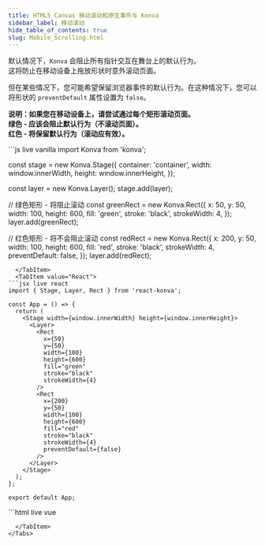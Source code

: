 ```yaml
---
title: HTML5 Canvas 移动滚动和原生事件与 Konva
sidebar_label: 移动滚动
hide_table_of_contents: true
slug: Mobile_Scrolling.html
---
```


默认情况下，`Konva` 会阻止所有指针交互在舞台上的默认行为。  
这将防止在移动设备上拖放形状时意外滚动页面。

但在某些情况下，您可能希望保留浏览器事件的默认行为。在这种情况下，您可以将形状的 `preventDefault` 属性设置为 `false`。

**说明：如果您在移动设备上，请尝试通过每个矩形滚动页面。  
绿色 - 应该会阻止默认行为（不滚动页面）。  
红色 - 将保留默认行为（滚动应有效）。**


<Tabs>  
  <TabItem value="Vanilla" default>  
```js live vanilla  
import Konva from 'konva';

const stage = new Konva.Stage({
  container: 'container',
  width: window.innerWidth,
  height: window.innerHeight,
});

const layer = new Konva.Layer();
stage.add(layer);

// 绿色矩形 - 将阻止滚动
const greenRect = new Konva.Rect({
  x: 50,
  y: 50,
  width: 100,
  height: 600,
  fill: 'green',
  stroke: 'black',
  strokeWidth: 4,
});
layer.add(greenRect);

// 红色矩形 - 将不会阻止滚动
const redRect = new Konva.Rect({
  x: 200,
  y: 50,
  width: 100,
  height: 600,
  fill: 'red',
  stroke: 'black',
  strokeWidth: 4,
  preventDefault: false,
});
layer.add(redRect);
```  
  </TabItem>  
  <TabItem value="React">  
```jsx live react  
import { Stage, Layer, Rect } from 'react-konva';

const App = () => {
  return (
    <Stage width={window.innerWidth} height={window.innerHeight}>
      <Layer>
        <Rect
          x={50}
          y={50}
          width={100}
          height={600}
          fill="green"
          stroke="black"
          strokeWidth={4}
        />
        <Rect
          x={200}
          y={50}
          width={100}
          height={600}
          fill="red"
          stroke="black"
          strokeWidth={4}
          preventDefault={false}
        />
      </Layer>
    </Stage>
  );
};

export default App;
```  
  </TabItem>  
  <TabItem value="Vue">  
```html live vue  
<template>
  <v-stage :config="stageSize">
    <v-layer>
      <v-rect :config="greenRectConfig" />
      <v-rect :config="redRectConfig" />
    </v-layer>
  </v-stage>
</template>

<script setup>
const stageSize = {
  width: window.innerWidth,
  height: window.innerHeight
};

const greenRectConfig = {
  x: 50,
  y: 50,
  width: 100,
  height: 600,
  fill: 'green',
  stroke: 'black',
  strokeWidth: 4
};

const redRectConfig = {
  x: 200,
  y: 50,
  width: 100,
  height: 600,
  fill: 'red',
  stroke: 'black',
  strokeWidth: 4,
  preventDefault: false
};
</script>
```  
  </TabItem>  
</Tabs>